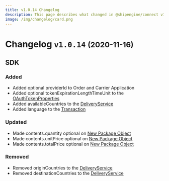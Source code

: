 ```yaml
---
title: v1.0.14 Changelog
description: This page describes what changed in @shipengine/connect v1.0.14
image: /img/changelog/card.png
---
```


Changelog `v1.0.14` <small>(2020-11-16)</small>
=========================================================

SDK
---------------------------------------
### Added
* Added optional providerId to Order and Carrier Application
* Added optional tokenExpirationLengthTimeUnit to the [OAuthTokenProperties](../docs/oauth/oauth-config)
* Added availableCountries to the [DeliveryService](../docs/v1/reference/delivery-service.mdx)
* Added language to the [Transaction](../docs/v1/reference/transaction.mdx)

### Updated
* Made contents.quantity optional on [New Package Object](../docs/v1/reference/new-package-object.mdx)
* Made contents.unitPrice optional on [New Package Object](../docs/v1/reference/new-package-object.mdx)
* Made contents.totalPrice optional on [New Package Object](../docs/v1/reference/new-package-object.mdx)

### Removed
* Removed originCountries to the [DeliveryService](../docs/v1/reference/delivery-service.mdx)
* Removed destinationCountries to the [DeliveryService](../docs/v1/reference/delivery-service.mdx)
